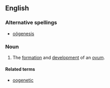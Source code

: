 ==English==
{{wikipedia}}
===Alternative spellings===
*[[oögenesis]]

===Noun===
{{en-noun|-}}

# The [[formation]] and [[development]] of an [[ovum]].

====Related terms====
* [[oogenetic]]